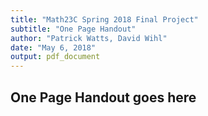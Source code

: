```yaml
---
title: "Math23C Spring 2018 Final Project"
subtitle: "One Page Handout"
author: "Patrick Watts, David Wihl"
date: "May 6, 2018"
output: pdf_document
---
```


## One Page Handout goes here

